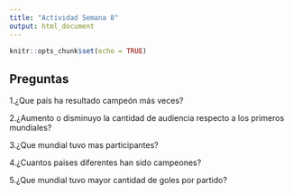 ```yaml
---
title: "Actividad Semana 8"
output: html_document
---
```


```r
knitr::opts_chunk$set(echo = TRUE)
```

## Preguntas

1.¿Que país ha resultado campeón más veces?

2.¿Aumento o disminuyo la cantidad de audiencia respecto a los primeros mundiales?

3.¿Que mundial tuvo mas participantes?

4.¿Cuantos paises diferentes han sido campeones?

5.¿Que mundial tuvo mayor cantidad de goles por partido?